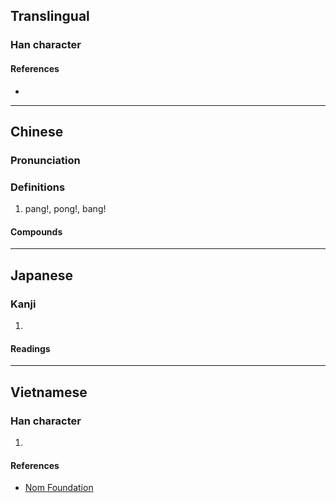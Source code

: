 {{character info/new}}
==Translingual==

===Han character===
{{Han char|rn=4|rad=丿|as=05|sn=6|four=72031|canj=OMI|ids=⿱丘丶}}

====References====
* {{Han ref|kx=0083.011|dkj=00146|hdz=10038.040|uh=4E53|ud=20051|bh=A5E3|bd=42467}}

----

==Chinese==
{{zh-forms}}

===Pronunciation===
{{zh-pron
|m=pāng
|c=bam1,pong1
|mn=ml:phong/tw:phóng
|cat=n
}}

===Definitions===
{{zh-hanzi}}

# {{lb|zh|onomatopoeia}} pang!, pong!, bang!

====Compounds====
{{zh-der|乒乒乓乓|乒乓球|乒乓|乒乓外交}}

----

==Japanese==

===Kanji===
{{ja-kanji|grade=uc|rs=丿05}}

# {{defn|lang=ja|sort=丿05}}

====Readings====
{{ja-readings
|goon=ほう<はう
|kanon=ほう<はう
}}

----

==Vietnamese==

===Han character===
{{vi-readings|rs=丿05|hanviet=bang}}

# {{defn|lang=vi|sort=丿05}}

====References====
* [http://nomfoundation.org/common/nom_details.php?codepoint=4e53 Nom Foundation]

{{cln|vi|Han tu}}